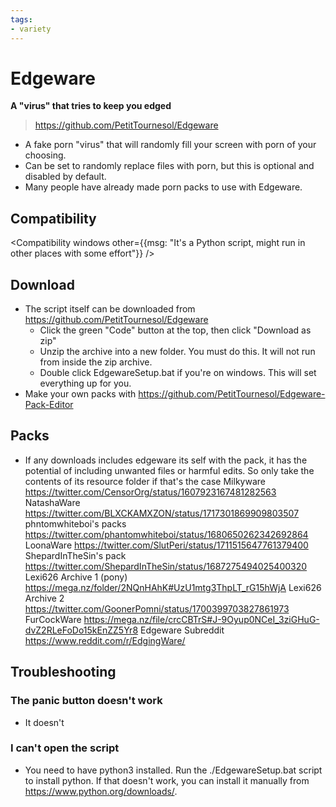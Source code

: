 ```yaml
---
tags:
- variety
---
```


# Edgeware
**A "virus" that tries to keep you edged**

> https://github.com/PetitTournesol/Edgeware

  - A fake porn "virus" that will randomly fill your screen with porn of your choosing.
  - Can be set to randomly replace files with porn, but this is optional and disabled by default.
  - Many people have already made porn packs to use with Edgeware.

## Compatibility

<Compatibility windows other={{msg: "It's a Python script, might run in other places with some effort"}} />

## Download
  - The script itself can be downloaded from https://github.com/PetitTournesol/Edgeware
    - Click the green "Code" button at the top, then click "Download as zip"
    - Unzip the archive into a new folder. You must do this. It will not run from inside the zip archive.
    - Double click EdgewareSetup.bat if you're on windows. This will set everything up for you.
  - Make your own packs with https://github.com/PetitTournesol/Edgeware-Pack-Editor

## Packs
  - If any downloads includes edgeware its self with the pack, it has the potential of including unwanted files or harmful edits. So only take the contents of its resource folder if that's the case
  Milkyware https://twitter.com/CensorOrg/status/1607923167481282563
  NatashaWare https://twitter.com/BLXCKAMXZON/status/1717301869909803507
  phntomwhiteboi's packs https://twitter.com/phantomwhiteboi/status/1680650262342692864
  LoonaWare https://twitter.com/SlutPeri/status/1711515647761379400
  ShepardInTheSin's pack https://twitter.com/ShepardInTheSin/status/1687275494025400320
  Lexi626 Archive 1 (pony) https://mega.nz/folder/2NQnHAhK#UzU1mtg3ThpLT_rG15hWjA
  Lexi626 Archive 2 https://twitter.com/GoonerPomni/status/1700399703827861973
  FurCockWare https://mega.nz/file/crcCBTrS#J-9Oyup0NCeI_3ziGHuG-dvZ2RLeFoDo15kEnZZ5Yr8
  Edgeware Subreddit https://www.reddit.com/r/EdgingWare/

## Troubleshooting
### The panic button doesn't work
  - It doesn't
### I can't open the script
  - You need to have python3 installed. Run the ./EdgewareSetup.bat script to install python. If that doesn't work, you can install it manually from https://www.python.org/downloads/.
